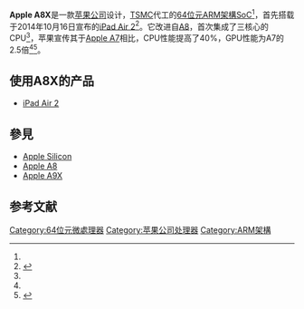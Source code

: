{{noteTA
|G1=IT
}}
{{Infobox CPU
| name           = Apple A8X
| image          = Apple_A8X_system-on-a-chip.jpg
| image_size     = 256px
| caption        = Apple A8X chip
| produced-start = 2014年10月16日
| produced-end   = 现在
| slowest        = 1.5<ref name="macrumors-geekbench">{{Cite web |url=http://www.macrumors.com/2014/10/21/ipad-air-2-a8x-triple-core-2gb-ram/ |title=iPad Air 2 Benchmark Points to A8X Chip With Triple-Core 1.5 GHz CPU, 2 GB RAM |accessdate=2016-10-02 |archive-date=2014-10-23 |archive-url=https://web.archive.org/web/20141023035859/http://www.macrumors.com/2014/10/21/ipad-air-2-a8x-triple-core-2gb-ram/ |dead-url=no }}</ref> | slow unit = GHz
| fastest        = 
| size-from      = 20 nm<ref name="tsmc">{{Cite web |url=http://www.digitimes.com/news/a20141015PD206.html |title=TSMC reportedly lands CPU orders for Apple next-generation iPad |accessdate=2016-10-02 |archive-date=2016-06-04 |archive-url=https://web.archive.org/web/20160604142804/http://www.digitimes.com/news/a20141015PD206.html |dead-url=no }}</ref>
| size-to        =
| soldby         = 
| designfirm     = [[Apple_Inc.|Apple Inc.]]
| manuf1         = [[TSMC|TSMC]]<ref name="tsmc" />
| arch           = [[ARM_architecture#64/32-bit_architecture|A64]], [[ARM_architecture#32-bit_architecture|A32]], [[ARM_architecture#Thumb-2|T32]]
| microarch      = 台风（Typhoon）<ref name="Anandtech-typhoon">{{Cite web |url=http://anandtech.com/show/9330/exynos-7420-deep-dive/4 |title=The Samsung Exynos 7420 Deep Dive - Inside A Modern 14nm SoC |accessdate=2016-10-02 |archive-date=2015-07-07 |archive-url=https://web.archive.org/web/20150707200356/http://anandtech.com/show/9330/exynos-7420-deep-dive/4 |dead-url=no }}</ref>，ARMv8-A兼容
| code           = APL1012<ref name="iiPadAir2Teardown">{{cite web |url=https://www.ifixit.com/Teardown/iPad+Air+2+Teardown/30592 |title=iPad Air 2 Teardown |publisher=iFixit |date=October 22, 2014 |accessdate=October 22, 2014 |archive-date=2019-05-13 |archive-url=https://web.archive.org/web/20190513190353/https://www.ifixit.com/Teardown/iPad+Air+2+Teardown/30592 |dead-url=no }}</ref>
| numcores       = 3<ref name="macrumors-geekbench"/>
| l1cache        = Per core: 64 KB instruction + 64 KB data<ref name="macrumors-geekbench"/>
| l2cache        = 2 MB shared<ref name="macrumors-geekbench" />
| l3cache        = 4 MB<ref name="Apple A8X's GPU">{{cite web |url=http://www.anandtech.com/show/8716/apple-a8xs-gpu-gxa6850-even-better-than-i-thought |title=Apple A8X’s GPU - GXA6850, Even Better Than I Thought |publisher=Anandtech |date=November 11, 2014 |accessdate=November 12, 2014 |archive-date=2014-11-30 |archive-url=https://web.archive.org/web/20141130014356/http://www.anandtech.com/show/8716/apple-a8xs-gpu-gxa6850-even-better-than-i-thought |dead-url=no }}</ref>
| gpu            =  PowerVR Series 6XT GXA6850 (octa-core)<ref name="Apple A8X's GPU"/><ref name="PowerVR GXA6850">{{cite web |url=http://www.notebookcheck.net/Imagination-PowerVR-GXA6850.128993.0.html |title=Imagination PowerVR GXA6850 - NotebookCheck.net Tech |publisher=NotebookCheck.net |date=November 26, 2014 |accessdate=November 26, 2014 |archive-date=2014-11-29 |archive-url=https://web.archive.org/web/20141129121048/http://www.notebookcheck.net/Imagination-PowerVR-GXA6850.128993.0.html |dead-url=no }}</ref>
| application    = Mobile
| predecessor    =  [[Apple_A7|Apple A7]]
| successor      = [[Apple_A9X|Apple A9X]]
| variant        =  [[Apple_A8|Apple A8]]
}}
'''Apple A8X'''是一款[[苹果公司|苹果公司]]设计，[[TSMC|TSMC]]代工的[[64位元|64位元]][[ARM架構|ARM架構]][[系统芯片|SoC]]<ref name="tsmc" />，首先搭载于2014年10月16日宣布的[[iPad_Air_2|iPad Air 2]]<ref name="Apple iPad Air 2 PR">{{cite press release |url=https://www.apple.com/pr/library/2014/10/16Apple-Introduces-iPad-Air-2-The-Thinnest-Most-Powerful-iPad-Ever.html |title=Apple Introduces iPad Air 2—The Thinnest, Most Powerful iPad Ever |publisher=Apple |date=October 16, 2014 |accessdate=October 16, 2014 |archive-date=2014-10-18 |archive-url=https://web.archive.org/web/20141018005311/http://www.apple.com/pr/library/2014/10/16Apple-Introduces-iPad-Air-2-The-Thinnest-Most-Powerful-iPad-Ever.html |dead-url=no }}</ref>。它改进自[[Apple_A8|A8]]，首次集成了三核心的CPU<ref name="macrumors-geekbench"/>，苹果宣传其于[[Apple_A7|Apple A7]]相比，CPU性能提高了40%，GPU性能为A7的2.5倍<ref name="Apple iPad Air 2 PR" /><ref name="Apple Performance">{{cite web |url=http://www.apple.com/ipad-air-2/performance/ |title=iPad Air 2 - Performance |publisher=[[Apple_Inc.|Apple]] |date=October 16, 2014 |accessdate=October 16, 2014 |archive-url=https://web.archive.org/web/20141024001138/http://www.apple.com/ipad-air-2/performance/ |archive-date=2014-10-24 |dead-url=yes }}</ref>。

== 使用A8X的产品 ==
* [[iPad_Air_2|iPad Air 2]]

==參見==
* [[Apple_Silicon|Apple Silicon]]
* [[Apple_A8|Apple A8]]
* [[Apple_A9X|Apple A9X]]

== 参考文献 ==
{{reflist}}

{{iOS}}
{{苹果公司硬件}}
{{ARM芯片}}
[[Category:64位元微處理器|Category:64位元微處理器]]
[[Category:苹果公司处理器|Category:苹果公司处理器]]
[[Category:ARM架構|Category:ARM架構]]